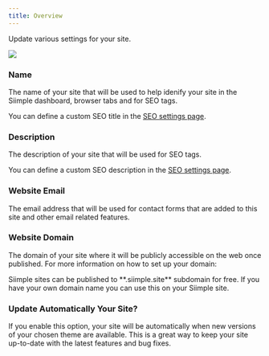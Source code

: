 ```yaml
---
title: Overview
---
```


Update various settings for your site.

<img src="/images/general-settings.jpg" class="rounded-md border" />

### Name
The name of your site that will be used to help idenify your site in the Siimple dashboard, browser tabs and for SEO tags.

<Note>
  You can define a custom SEO title in the <a href="/site-settings/seo-settings">SEO settings page</a>.
</Note>

### Description

The description of your site that will be used for SEO tags.

<Note>
  You can define a custom SEO description in the <a href="/site-settings/seo-settings">SEO settings page</a>.
</Note>

### Website Email

The email address that will be used for contact forms that are added to this site and other email related features.

### Website Domain

The domain of your site where it will be publicly accessible on the web once published. For more information on how to set up your domain:

<CardGroup cols={2}>
  <Card
    title="Use A Free Domain"
    href="/site-settings/use-a-free-domain"
    iconType="light"
    icon="globe"
  >
    Siimple sites can be published to **.siimple.site** subdomain for free.
  </Card>
  <Card
    title="Use A Custom Domain"
    href="/site-settings/use-a-custom-domain"
    iconType="light"
    icon="globe"
  >
    If you have your own domain name you can use this on your Siimple site. 
  </Card>
</CardGroup>


### Update Automatically Your Site?

If you enable this option, your site will be automatically when new versions of your chosen theme are available. This is a great way to keep your site up-to-date with the latest features and bug fixes.
